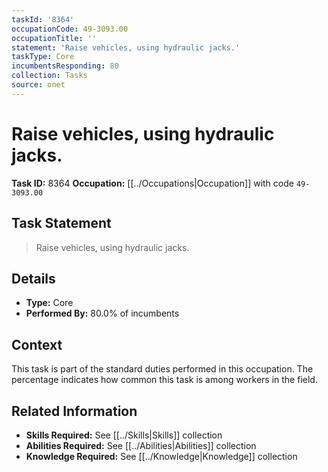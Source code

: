 ```yaml
---
taskId: '8364'
occupationCode: 49-3093.00
occupationTitle: ''
statement: 'Raise vehicles, using hydraulic jacks.'
taskType: Core
incumbentsResponding: 80
collection: Tasks
source: onet
---
```

# Raise vehicles, using hydraulic jacks.

**Task ID:** 8364
**Occupation:** [[../Occupations|Occupation]] with code `49-3093.00`

## Task Statement

> Raise vehicles, using hydraulic jacks.

## Details

- **Type:** Core
- **Performed By:** 80.0% of incumbents

## Context

This task is part of the standard duties performed in this occupation. The percentage indicates how common this task is among workers in the field.

## Related Information

- **Skills Required:** See [[../Skills|Skills]] collection
- **Abilities Required:** See [[../Abilities|Abilities]] collection
- **Knowledge Required:** See [[../Knowledge|Knowledge]] collection
